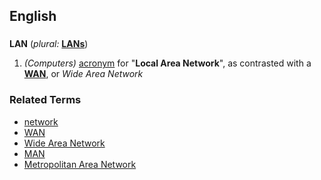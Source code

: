 ==English==

==={{acronym}}===
'''LAN'''  (''plural:'' '''[[LANs]]''')
# ''(Computers)'' [[acronym]] for "'''Local Area Network'''", as contrasted with a '''[[WAN]]''', or ''Wide Area Network''

===Related Terms===
*[[network]]
*[[WAN]]
*[[Wide Area Network]]
*[[MAN]]
*[[Metropolitan Area Network]]